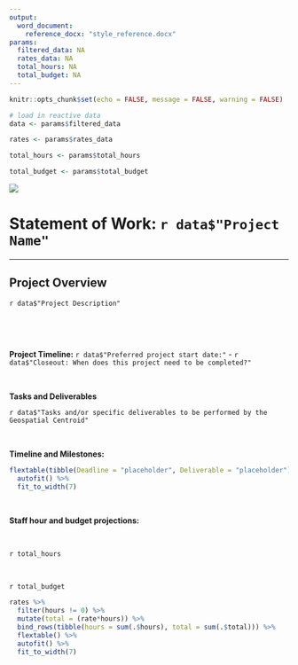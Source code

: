 ```yaml
---
output:
  word_document:
    reference_docx: "style_reference.docx"
params:
  filtered_data: NA
  rates_data: NA
  total_hours: NA
  total_budget: NA
---
```


```r
knitr::opts_chunk$set(echo = FALSE, message = FALSE, warning = FALSE)
```

```r
# load in reactive data
data <- params$filtered_data

rates <- params$rates_data

total_hours <- params$total_hours

total_budget <- params$total_budget
```

![](CSU-Signature.png)

# Statement of Work: `r data$"Project Name"`

------------------------------------------------------------------------

## Project Overview

`r data$"Project Description"`

<br>

<br>

**Project Timeline:** `r data$"Preferred project start date:"` - `r data$"Closeout: When does this project need to be completed?"`

<br>

**Tasks and Deliverables**

`r data$"Tasks and/or specific deliverables to be performed by the Geospatial Centroid"`

<br>

**Timeline and Milestones:**

```r
flextable(tibble(Deadline = "placeholder", Deliverable = "placeholder")) %>% 
  autofit() %>% 
  fit_to_width(7)
```

<br>

**Staff hour and budget projections:** 

<br>

`r total_hours`

<br>

`r total_budget`
```r
rates %>% 
  filter(hours != 0) %>% 
  mutate(total = (rate*hours)) %>% 
  bind_rows(tibble(hours = sum(.$hours), total = sum(.$total))) %>% 
  flextable() %>% 
  autofit() %>% 
  fit_to_width(7)
```

